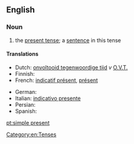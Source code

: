 ==English==

===Noun===
{{examples-right|"He likes cricket."}}
{{en-noun|head=[[simple]] [[present]]|-|s}}

# {{grammar}} the [[present tense]]; a [[sentence]] in this tense

====Translations====
{{trans-top|present tense}}
* Dutch: [[onvoltooid tegenwoordige tijd]] ''v'' [[O.V.T.]]
* Finnish: {{t+|fi|preesens}}
* French: [[indicatif présent]], [[présent]]
{{trans-mid}}
* German: {{t+|de|Gegenwart}}
* Italian: [[indicativo presente]]
* Persian: {{t|fa|حال ساده|tr=hâl-e sâde|sc=fa-Arab}}
* Spanish: {{t+|es|presente}}
{{trans-bottom}}

[[Category:en:Tenses]]

[[pt:simple present]]